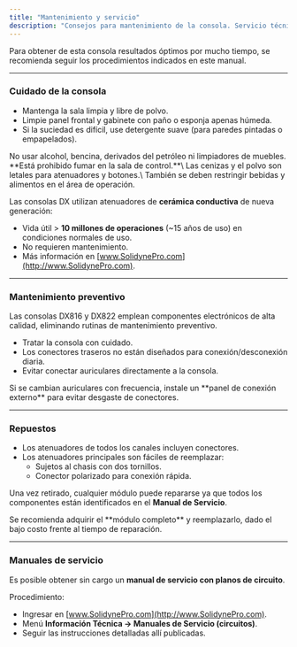 ```yaml
---
title: "Mantenimiento y servicio"
description: "Consejos para mantenimiento de la consola. Servicio técnico."
---
```


Para obtener de esta consola resultados óptimos por mucho tiempo, se recomienda seguir los procedimientos indicados en este manual.

---

### Cuidado de la consola

- Mantenga la sala limpia y libre de polvo.
- Limpie panel frontal y gabinete con paño o esponja apenas húmeda.
- Si la suciedad es difícil, use detergente suave (para paredes pintadas o empapelados).

<Danger>
  No usar alcohol, bencina, derivados del petróleo ni limpiadores de muebles.
</Danger>

<Warning>
  **Está prohibido fumar en la sala de control.**\
  Las cenizas y el polvo son letales para atenuadores y botones.\
  También se deben restringir bebidas y alimentos en el área de operación.
</Warning>

Las consolas DX utilizan atenuadores de **cerámica conductiva** de nueva generación:

- Vida útil \> **10 millones de operaciones** (~15 años de uso) en condiciones normales de uso.
- No requieren mantenimiento.
- Más información en [www.SolidynePro.com](http://www.SolidynePro.com).

---

### Mantenimiento preventivo

Las consolas DX816 y DX822 emplean componentes electrónicos de alta calidad, eliminando rutinas de mantenimiento preventivo.

- Tratar la consola con cuidado.
- Los conectores traseros no están diseñados para conexión/desconexión diaria.
- Evitar conectar auriculares directamente a la consola.

<Tip>
  Si se cambian auriculares con frecuencia, instale un **panel de conexión externo** para evitar desgaste de conectores.
</Tip>

---

### Repuestos

- Los atenuadores de todos los canales incluyen conectores.
- Los atenuadores principales son fáciles de reemplazar:
  - Sujetos al chasis con dos tornillos.
  - Conector polarizado para conexión rápida.

Una vez retirado, cualquier módulo puede repararse ya que todos los componentes están identificados en el **Manual de Servicio**.

<Info>
  Se recomienda adquirir el **módulo completo** y reemplazarlo, dado el bajo costo frente al tiempo de reparación.
</Info>

---

### Manuales de servicio

Es posible obtener sin cargo un **manual de servicio con planos de circuito**.

Procedimiento:

- Ingresar en [www.SolidynePro.com](http://www.SolidynePro.com).
- Menú **Información Técnica → Manuales de Servicio (circuitos)**.
- Seguir las instrucciones detalladas allí publicadas.